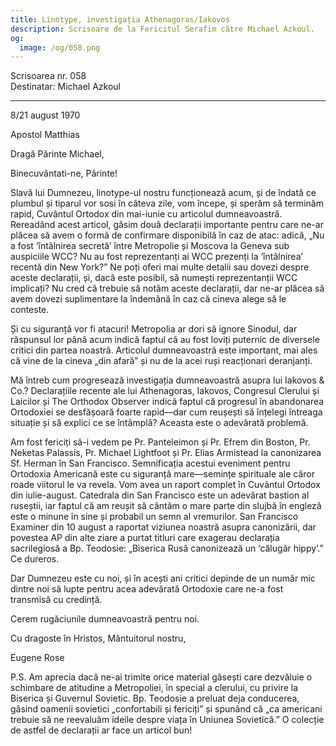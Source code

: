 ```yaml
---
title: Linotype, investigația Athenagoras/Iakovos
description: Scrisoare de la Fericitul Serafim către Michael Azkoul.
og:
  image: /og/058.png
---
```


<div style={{textAlign:'right', fontFamily:'monospace'}}>Scrisoarea nr. 058</div>
<div style={{textAlign:'left', fontFamily:'monospace'}}>Destinatar: Michael Azkoul</div>

---

8/21 august 1970

Apostol Matthias

Dragă Părinte Michael,

Binecuvântati-ne, Părinte!

Slavă lui Dumnezeu, linotype-ul nostru funcționează acum, și de îndată ce plumbul și tiparul vor sosi în câteva zile, vom începe, și sperăm să terminăm rapid, Cuvântul Ortodox din mai-iunie cu articolul dumneavoastră. Rereadând acest articol, găsim două declarații importante pentru care ne-ar plăcea să avem o formă de confirmare disponibilă în caz de atac: adică, „Nu a fost ‘întâlnirea secretă’ între Metropolie și Moscova la Geneva sub auspiciile WCC? Nu au fost reprezentanți ai WCC prezenți la ‘întâlnirea’ recentă din New York?” Ne poți oferi mai multe detalii sau dovezi despre aceste declarații, și, dacă este posibil, să numești reprezentanții WCC implicați? Nu cred că trebuie să notăm aceste declarații, dar ne-ar plăcea să avem dovezi suplimentare la îndemână în caz că cineva alege să le conteste.

Și cu siguranță vor fi atacuri! Metropolia ar dori să ignore Sinodul, dar răspunsul lor până acum indică faptul că au fost loviți puternic de diversele critici din partea noastră. Articolul dumneavoastră este important, mai ales că vine de la cineva „din afară” și nu de la acei ruși reacționari deranjanți.

Mă întreb cum progresează investigația dumneavoastră asupra lui Iakovos & Co.? Declarațiile recente ale lui Athenagoras, Iakovos, Congresul Clerului și Laicilor și The Orthodox Observer indică faptul că progresul în abandonarea Ortodoxiei se desfășoară foarte rapid—dar cum reușești să înțelegi întreaga situație și să explici ce se întâmplă? Aceasta este o adevărată problemă.

Am fost fericiți să-i vedem pe Pr. Panteleimon și Pr. Efrem din Boston, Pr. Neketas Palassis, Pr. Michael Lightfoot și Pr. Elias Armistead la canonizarea Sf. Herman în San Francisco. Semnificația acestui eveniment pentru Ortodoxia Americană este cu siguranță mare—semințe spirituale ale căror roade viitorul le va revela. Vom avea un raport complet în Cuvântul Ortodox din iulie-august. Catedrala din San Francisco este un adevărat bastion al ruseștii, iar faptul că am reușit să cântăm o mare parte din slujbă în engleză este o minune în sine și probabil un semn al vremurilor. San Francisco Examiner din 10 august a raportat viziunea noastră asupra canonizării, dar povestea AP din alte ziare a purtat titluri care exagerau declarația sacrilegiosă a Bp. Teodosie: „Biserica Rusă canonizează un ‘călugăr hippy’.” Ce dureros.

Dar Dumnezeu este cu noi, și în acești ani critici depinde de un număr mic dintre noi să lupte pentru acea adevărată Ortodoxie care ne-a fost transmisă cu credință.

Cerem rugăciunile dumneavoastră pentru noi.

Cu dragoste în Hristos, Mântuitorul nostru,

Eugene Rose

P.S. Am aprecia dacă ne-ai trimite orice material găsești care dezvăluie o schimbare de atitudine a Metropoliei, în special a clerului, cu privire la Biserica și Guvernul Sovietic. Bp. Teodosie a preluat deja conducerea, găsind oamenii sovietici „confortabili și fericiți” și spunând că „ca americani trebuie să ne reevaluăm ideile despre viața în Uniunea Sovietică.” O colecție de astfel de declarații ar face un articol bun!
